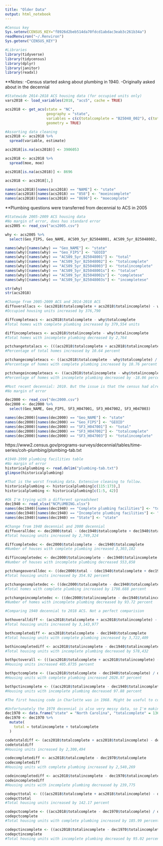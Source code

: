 ```yaml
---
title: "Older Data"
output: html_notebook
---
```

```r
#Census key
Sys.setenv(CENSUS_KEY="f8926d2beb514da70fdcd1abdac3eab3c261b34a")
readRenviron("~/.Renviron")
Sys.getenv("CENSUS_KEY")

#Libraries
library(tidyverse)
library(tidycensus)
library(dplyr)
library(janitor)
library(readxl)
```

**Notes:
-Census started askng about plumbing in 1940.
-Originally asked about in the decennial

```r
#Statewide 2014-2018 ACS housing data (for occupied units only)
vars2018 <- load_variables(2018, "acs5", cache = TRUE)

acs2018 <- get_acs(state = "NC",
                   geography = "state",
                   variables = c(c(totalcomplete = "B25048_002"), c(totalincomplete = "B25048_003")),
                   geometry = TRUE)

#Assorting data cleaning
acs2018 <- acs2018 %>%
  spread(variable, estimate)

acs2018[is.na(acs2018)] <- 3906053

acs2018 <- acs2018 %>%
  spread(moe, moe)

acs2018[is.na(acs2018)] <- 8696

acs2018 <- acs2018[1,]

names(acs2018)[names(acs2018) == "NAME"] <- "state"
names(acs2018)[names(acs2018) == "858"] <- "moeincomplete"
names(acs2018)[names(acs2018) == "8696"] <- "moecomplete"
```

**Plumbing questions were transferred from decennial to ACS in 2005
```r
#Statewide 2005-2009 ACS housing data
#No margin of error, does has standard error
acs2005 <- read_csv("acs2005.csv")

why <- acs2005 %>%
  select(Geo_FIPS, Geo_NAME, ACS09_5yr_B25048001, ACS09_5yr_B25048002, ACS09_5yr_B25048003, ACS09_5yr_B25048001s, ACS09_5yr_B25048002s, ACS09_5yr_B25048003s)

names(why)[names(why) == "Geo_NAME"] <- "state"
names(why)[names(why) == "Geo_FIPS"] <- "GEOID"
names(why)[names(why) == "ACS09_5yr_B25048001"] <- "total"
names(why)[names(why) == "ACS09_5yr_B25048002"] <- "totalcomplete"
names(why)[names(why) == "ACS09_5yr_B25048003"] <- "totalincomplete"
names(why)[names(why) == "ACS09_5yr_B25048001s"] <- "totalse"
names(why)[names(why) == "ACS09_5yr_B25048002s"] <- "completese"
names(why)[names(why) == "ACS09_5yr_B25048003s"] <- "incompletese"
```

```r
str(why)
str(acs2018)

#Change from 2005-2009 ACS and 2014-2018 ACS
diffoverallacs <- (acs2018$totalcomplete + acs2018$totalincomplete) - why$total
#Occupied housing units increased by 376,790

diffcompleteacs <- acs2018$totalcomplete - why$totalcomplete
#Total homes with complete plumbing increased by 379,554 units

diffincompleteacs <- acs2018$totalincomplete - why$totalincomplete
#Total homes with incomplete plumbing decreased by 2,764

pctchangetotalacs <- (((acs2018$totalcomplete + acs2018$totalincomplete) - why$total) / why$total) * 100
#Percentage of total homes increased by 10.64 percent

pctchangecompleteacs <- ((acs2018$totalcomplete - why$totalcomplete) / why$totalcomplete) * 100
#Percentage of homes with complete plumbing increased by 10.76 percent

pctchangeincompleteacs <- ((acs2018$totalincomplete - why$totalincomplete) / why$totalincomplete) * 100
#Percentage of homes with incomplete plumbing decreased by -18.06 percent
```

```r
#Most recent decennial: 2010. But the issue is that the census had already switched plumbing over to the ACS. So the most recent decennial with plumbing data is 2010
#No margin of error

dec2000 <- read_csv("dec2000.csv")
dec2000 <- dec2000 %>%
  select(Geo_NAME, Geo_FIPS, SF3_H047001, SF3_H047002, SF3_H047003)

names(dec2000)[names(dec2000) == "Geo_NAME"] <- "state"
names(dec2000)[names(dec2000) == "Geo_FIPS"] <- "GEOID"
names(dec2000)[names(dec2000) == "SF3_H047001"] <- "total"
names(dec2000)[names(dec2000) == "SF3_H047002"] <- "totalcomplete"
names(dec2000)[names(dec2000) == "SF3_H047003"] <- "totalincomplete"
```

https://www2.census.gov/programs-surveys/decennial/tables/time-series/coh-plumbing/plumbing-tab.txt

```r
#1940-1990 plumbing facilities table
#No margin of error
historicalplumbing <- read.delim("plumbing-tab.txt")
glimpse(historicalplumbing)

#That is the worst freaking data. Extensive cleaning to follow.
historicalplumbing <- historicalplumbing[c(115:173),]
historicalplumbing <- historicalplumbing[c(1:5, 42)]

#Ok I'm trying with a different spreadsheet
dec1940 <- read_xlsx("NCPLUMBING.xlsx")
names(dec1940)[names(dec1940) == "Complete plumbing facilities"] <- "totalcomplete"
names(dec1940)[names(dec1940) == "Incomplete plumbing facilities"] <- "totalincomplete"
names(dec1940)[names(dec1940) == "State"] <- "state"
```

```r
#Change from 1940 decennial and 2000 decennial
diffoveralldec <- dec2000$total - (dec1940$totalcomplete + dec1940$totalincomplete)
#Total housing units increased by 2,749,324

diffcompletedec <- dec2000$totalcomplete - dec1940$totalcomplete
#Number of houses with complete plumbing increased 3,303,182

diffincompletedec <- dec2000$totalincomplete - dec1940$totalincomplete
#Number of houses with incomplete plumbing decreased 553,858

pctchangeoveralldec <- ((dec2000$total - (dec1940$totalcomplete + dec1940$totalincomplete)) / (dec1940$totalcomplete + dec1940$totalincomplete)) * 100
#Total housing units increased by 354.92 percent

pctchangecompletedec <- ((dec2000$totalcomplete - dec1940$totalcomplete) / dec1940$totalcomplete) * 100
#Total homes with complete plumbing increased by 1798.688 percent

pctchangeincompletedec <- ((dec2000$totalincomplete - dec1940$totalincomplete) / dec1940$totalincomplete) * 100
#Number of homes with incomplete plumbing decreased by 93.72 percent
```

```r
#Comparing 1940 decennial to 2018 ACS. Not a perfect comparision

bothoveralldiff <- (acs2018$totalcomplete + acs2018$totalincomplete) - (dec1940$totalcomplete + dec1940$totalincomplete)
#Total housing units increased by 3,143,977

bothcompletediff <- acs2018$totalcomplete - dec1940$totalcomplete
#Total housing units with complete plumbing increased by 3,722,409

bothincompletediff <- acs2018$totalincomplete - dec1940$totalincomplete
#Total housing units with incomplete plumbing decreased by 578,432

bothpctoverall <- (((acs2018$totalcomplete + acs2018$totalincomplete) - (dec1940$totalcomplete + dec1940$totalincomplete)) / (dec1940$totalcomplete + dec1940$totalincomplete)) * 100
#Housing units increased 405.8735 percent

bothpctcomplete <- ((acs2018$totalcomplete - dec1940$totalcomplete) / dec1940$totalcomplete) * 100
#Housing units with complete plumbing increased 2026.97 percent

bothpctincomplete <- ((acs2018$totalincomplete - dec1940$totalincomplete) / dec1940$totalincomplete) * 100
#Housing units with incomplete plumbing decreased 97.88 percent
```

```r
#The first housing code in Charlotte was in 1968. Might be useful to compare the 1970 decennial to the 2018 ACS then

#Unfortunately the 1970 decennial is also very messy data, so I'm making my own dataframe.
dec1970 <- data.frame("state" = "North Carolina", "totalcomplete" = 1365784, "totalincomplete" = 252319, "percent" = 15.6)
dec1970 <- dec1970 %>%
  mutate(
    total = totalincomplete + totalcomplete
  )

codetotaldiff <- (acs2018$totalcomplete + acs2018$totalincomplete) - dec1970$total
codetotaldiff
#Housing units increased by 2,300,494

codecompletediff <- acs2018$totalcomplete - dec1970$totalcomplete
codecompletediff
#Housing units with complete plumbing increased by 2,540,269

codeincompletediff <- acs2018$totalincomplete - dec1970$totalincomplete
codeincompletediff
#Housing units with incomplete plumbing decreased by 239,775

codepcttotal <- (((acs2018$totalcomplete + acs2018$totalincomplete) - dec1970$total) / dec1970$total) * 100
codepcttotal
#Total housing units increased by 142.17 percent

codepctcomplete <- ((acs2018$totalcomplete - dec1970$totalcomplete) / dec1970$totalcomplete) * 100
codepctcomplete
#Total housing units with complete plumbing increased by 185.99 percent

codepctincomplete <- ((acs2018$totalincomplete - dec1970$totalincomplete) / dec1970$totalincomplete) * 100
codepctincomplete
#Total housing units with incomplete plumbing decreased by 95.02 percent
```
